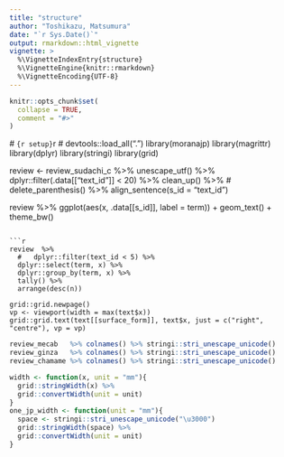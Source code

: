 ---
title: "structure"
author: "Toshikazu, Matsumura"
date: "`r Sys.Date()`"
output: rmarkdown::html_vignette
vignette: >
  %\VignetteIndexEntry{structure}
  %\VignetteEngine{knitr::rmarkdown}
  %\VignetteEncoding{UTF-8}
---


```{r, include = FALSE}
knitr::opts_chunk$set(
  collapse = TRUE,
  comment = "#>"
)
```

  # ```{r setup}
```{r, eval = FALSE}
  # devtools::load_all(".")
library(moranajp)
library(magrittr)
library(dplyr)
library(stringi)
library(grid)

review <- 
  review_sudachi_c %>%
  unescape_utf() %>%
  dplyr::filter(.data[["text_id"]] < 20) %>%
  clean_up() %>%
  # 
  delete_parenthesis() %>%
  align_sentence(s_id = "text_id")

review %>%
  ggplot(aes(x, .data[[s_id]], label = term)) + 
  geom_text() + 
  theme_bw()
```

```{r, eval = FALSE}
review  %>%
  #   dplyr::filter(text_id < 5) %>%
  dplyr::select(term, x) %>%
  dplyr::group_by(term, x) %>%
  tally() %>%
  arrange(desc(n))

grid::grid.newpage()
vp <- viewport(width = max(text$x))
grid::grid.text(text[[surface_form]], text$x, just = c("right", "centre"), vp = vp)

```

```{r, eval = FALSE}
review_mecab   %>% colnames() %>% stringi::stri_unescape_unicode()
review_ginza   %>% colnames() %>% stringi::stri_unescape_unicode()
review_chamame %>% colnames() %>% stringi::stri_unescape_unicode()
```

```{r, eval = FALSE}
width <- function(x, unit = "mm"){
  grid::stringWidth(x) %>%
  grid::convertWidth(unit = unit)
}
one_jp_width <- function(unit = "mm"){
  space <- stringi::stri_unescape_unicode("\u3000") 
  grid::stringWidth(space) %>%
  grid::convertWidth(unit = unit)
}
```
